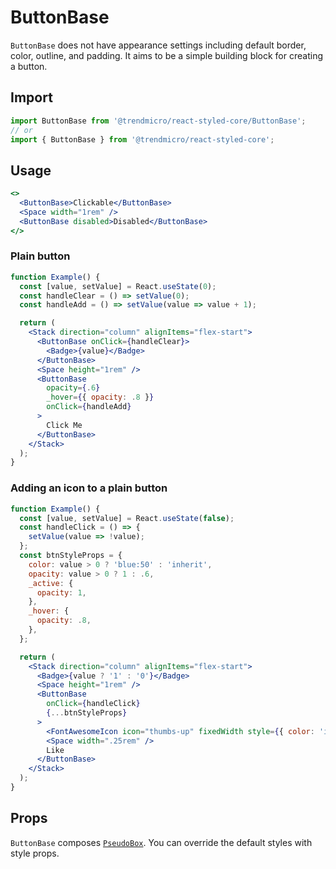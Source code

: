 # ButtonBase

`ButtonBase` does not have appearance settings including default border, color, outline, and padding. It aims to be a simple building block for creating a button.

## Import

```js
import ButtonBase from '@trendmicro/react-styled-core/ButtonBase';
// or
import { ButtonBase } from '@trendmicro/react-styled-core';
```

## Usage

```jsx
<>
  <ButtonBase>Clickable</ButtonBase>
  <Space width="1rem" />
  <ButtonBase disabled>Disabled</ButtonBase>
</>
```

### Plain button

```jsx
function Example() {
  const [value, setValue] = React.useState(0);
  const handleClear = () => setValue(0);
  const handleAdd = () => setValue(value => value + 1);

  return (
    <Stack direction="column" alignItems="flex-start">
      <ButtonBase onClick={handleClear}>
        <Badge>{value}</Badge>
      </ButtonBase>
      <Space height="1rem" />
      <ButtonBase
        opacity={.6}
        _hover={{ opacity: .8 }}
        onClick={handleAdd}
      >
        Click Me
      </ButtonBase>
    </Stack>
  );
}
```

### Adding an icon to a plain button

```jsx
function Example() {
  const [value, setValue] = React.useState(false);
  const handleClick = () => {
    setValue(value => !value);
  };
  const btnStyleProps = {
    color: value > 0 ? 'blue:50' : 'inherit',
    opacity: value > 0 ? 1 : .6,
    _active: {
      opacity: 1,
    },
    _hover: {
      opacity: .8,
    },
  };

  return (
    <Stack direction="column" alignItems="flex-start">
      <Badge>{value ? '1' : '0'}</Badge>
      <Space height="1rem" />
      <ButtonBase
        onClick={handleClick}
        {...btnStyleProps}
      >
        <FontAwesomeIcon icon="thumbs-up" fixedWidth style={{ color: 'inherit' }} />
        <Space width=".25rem" />
        Like
      </ButtonBase>
    </Stack>
  );
}
```

## Props

`ButtonBase` composes [`PseudoBox`](./pseudobox). You can override the default styles with style props.
